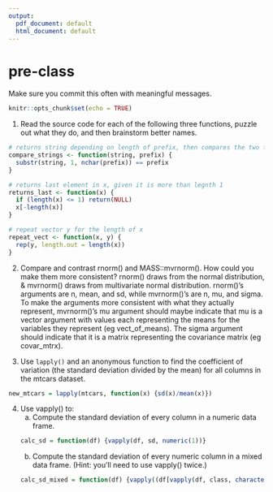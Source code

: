 ```yaml
---
output:
  pdf_document: default
  html_document: default
---
```

# pre-class

Make sure you commit this often with meaningful messages. 

```r
knitr::opts_chunk$set(echo = TRUE)
```

1. Read the source code for each of the following three functions, puzzle out what they do, and then brainstorm better names.

```r
# returns string depending on length of prefix, then compares the two for equality
compare_strings <- function(string, prefix) {
  substr(string, 1, nchar(prefix)) == prefix
}

# returns last element in x, given it is more than legnth 1
returns_last <- function(x) {
  if (length(x) <= 1) return(NULL)
  x[-length(x)]
}

# repeat vector y for the length of x
repeat_vect <- function(x, y) {
  rep(y, length.out = length(x))
}
```

2. Compare and contrast rnorm() and MASS::mvrnorm(). How could you make them more consistent?
rnorm() draws from the normal distribution, & mvrnorm() draws from multivariate normal distribution. rnorm()'s arguments are n, mean, and sd, while mvrnorm()'s are n, mu, and sigma. To make the arguments more consistent with what they actually represent, mvrnorm()'s mu argument should maybe indicate that mu is a vector argument with values each representing the means for the variables they represent (eg vect_of_means).  The sigma argument should indicate that it is a matrix representing the covariance matrix (eg covar_mtrx).


3. Use `lapply()` and an anonymous function to find the coefficient of variation (the standard deviation divided by the mean) for all columns in the mtcars dataset. 
```r
new_mtcars = lapply(mtcars, function(x) {sd(x)/mean(x)})
```

4. Use vapply() to:
    a. Compute the standard deviation of every column in a numeric data frame.
```r
calc_sd = function(df) {vapply(df, sd, numeric(1))}
```
    b. Compute the standard deviation of every numeric column in a mixed data frame. (Hint: you’ll need to use vapply() twice.)
```r
calc_sd_mixed = function(df) {vapply((df[vapply(df, class, character(1)) == "numeric"]), sd, numeric(1))}
```
    


